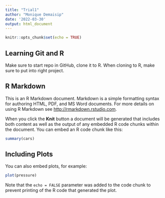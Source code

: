 ```yaml
---
title: "Trial1"
author: "Monique Demaisip"
date: '2022-03-30'
output: html_document
---
```


```r
knitr::opts_chunk$set(echo = TRUE)
```

## Learning Git and R

Make sure to start repo in GitHub, clone it to R.
When cloning to R, make sure to put into right project.

## R Markdown

This is an R Markdown document. Markdown is a simple formatting syntax for authoring HTML, PDF, and MS Word documents. For more details on using R Markdown see <http://rmarkdown.rstudio.com>.

When you click the **Knit** button a document will be generated that includes both content as well as the output of any embedded R code chunks within the document. You can embed an R code chunk like this:

```r
summary(cars)
```

## Including Plots

You can also embed plots, for example:

```r
plot(pressure)
```

Note that the `echo = FALSE` parameter was added to the code chunk to prevent printing of the R code that generated the plot.
